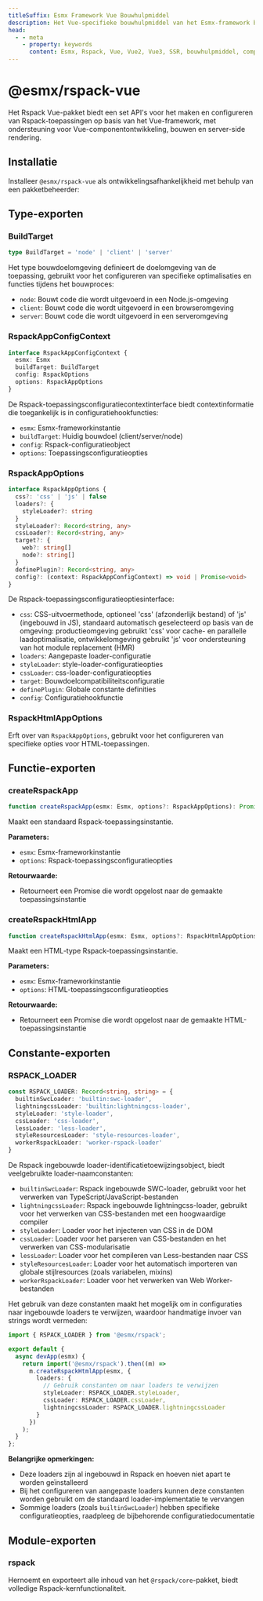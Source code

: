 ```yaml
---
titleSuffix: Esmx Framework Vue Bouwhulpmiddel
description: Het Vue-specifieke bouwhulpmiddel van het Esmx-framework biedt volledige ondersteuning voor het bouwen van Vue 2/3-toepassingen, inclusief componentontwikkeling, SSR-rendering en prestatieoptimalisatie.
head:
  - - meta
    - property: keywords
      content: Esmx, Rspack, Vue, Vue2, Vue3, SSR, bouwhulpmiddel, componentontwikkeling, server-side rendering, prestatieoptimalisatie
---
```



# @esmx/rspack-vue

Het Rspack Vue-pakket biedt een set API's voor het maken en configureren van Rspack-toepassingen op basis van het Vue-framework, met ondersteuning voor Vue-componentontwikkeling, bouwen en server-side rendering.

## Installatie

Installeer `@esmx/rspack-vue` als ontwikkelingsafhankelijkheid met behulp van een pakketbeheerder:

<PackageManagerTabs command="install @esmx/rspack-vue -D" />

## Type-exporten

### BuildTarget

```ts
type BuildTarget = 'node' | 'client' | 'server'
```

Het type bouwdoelomgeving definieert de doelomgeving van de toepassing, gebruikt voor het configureren van specifieke optimalisaties en functies tijdens het bouwproces:
- `node`: Bouwt code die wordt uitgevoerd in een Node.js-omgeving
- `client`: Bouwt code die wordt uitgevoerd in een browseromgeving
- `server`: Bouwt code die wordt uitgevoerd in een serveromgeving

### RspackAppConfigContext

```ts
interface RspackAppConfigContext {
  esmx: Esmx
  buildTarget: BuildTarget
  config: RspackOptions
  options: RspackAppOptions
}
```

De Rspack-toepassingsconfiguratiecontextinterface biedt contextinformatie die toegankelijk is in configuratiehookfuncties:
- `esmx`: Esmx-frameworkinstantie
- `buildTarget`: Huidig bouwdoel (client/server/node)
- `config`: Rspack-configuratieobject
- `options`: Toepassingsconfiguratieopties

### RspackAppOptions

```ts
interface RspackAppOptions {
  css?: 'css' | 'js' | false
  loaders?: {
    styleLoader?: string
  }
  styleLoader?: Record<string, any>
  cssLoader?: Record<string, any>
  target?: {
    web?: string[]
    node?: string[]
  }
  definePlugin?: Record<string, any>
  config?: (context: RspackAppConfigContext) => void | Promise<void>
}
```

De Rspack-toepassingsconfiguratieoptiesinterface:
- `css`: CSS-uitvoermethode, optioneel 'css' (afzonderlijk bestand) of 'js' (ingebouwd in JS), standaard automatisch geselecteerd op basis van de omgeving: productieomgeving gebruikt 'css' voor cache- en parallelle laadoptimalisatie, ontwikkelomgeving gebruikt 'js' voor ondersteuning van hot module replacement (HMR)
- `loaders`: Aangepaste loader-configuratie
- `styleLoader`: style-loader-configuratieopties
- `cssLoader`: css-loader-configuratieopties
- `target`: Bouwdoelcompatibiliteitsconfiguratie
- `definePlugin`: Globale constante definities
- `config`: Configuratiehookfunctie

### RspackHtmlAppOptions

Erft over van `RspackAppOptions`, gebruikt voor het configureren van specifieke opties voor HTML-toepassingen.

## Functie-exporten

### createRspackApp

```ts
function createRspackApp(esmx: Esmx, options?: RspackAppOptions): Promise<App>
```

Maakt een standaard Rspack-toepassingsinstantie.

**Parameters:**
- `esmx`: Esmx-frameworkinstantie
- `options`: Rspack-toepassingsconfiguratieopties

**Retourwaarde:**
- Retourneert een Promise die wordt opgelost naar de gemaakte toepassingsinstantie

### createRspackHtmlApp

```ts
function createRspackHtmlApp(esmx: Esmx, options?: RspackHtmlAppOptions): Promise<App>
```

Maakt een HTML-type Rspack-toepassingsinstantie.

**Parameters:**
- `esmx`: Esmx-frameworkinstantie
- `options`: HTML-toepassingsconfiguratieopties

**Retourwaarde:**
- Retourneert een Promise die wordt opgelost naar de gemaakte HTML-toepassingsinstantie

## Constante-exporten
### RSPACK_LOADER

```ts
const RSPACK_LOADER: Record<string, string> = {
  builtinSwcLoader: 'builtin:swc-loader',
  lightningcssLoader: 'builtin:lightningcss-loader',
  styleLoader: 'style-loader',
  cssLoader: 'css-loader',
  lessLoader: 'less-loader',
  styleResourcesLoader: 'style-resources-loader',
  workerRspackLoader: 'worker-rspack-loader'
}
```

De Rspack ingebouwde loader-identificatietoewijzingsobject, biedt veelgebruikte loader-naamconstanten:

- `builtinSwcLoader`: Rspack ingebouwde SWC-loader, gebruikt voor het verwerken van TypeScript/JavaScript-bestanden
- `lightningcssLoader`: Rspack ingebouwde lightningcss-loader, gebruikt voor het verwerken van CSS-bestanden met een hoogwaardige compiler
- `styleLoader`: Loader voor het injecteren van CSS in de DOM
- `cssLoader`: Loader voor het parseren van CSS-bestanden en het verwerken van CSS-modularisatie
- `lessLoader`: Loader voor het compileren van Less-bestanden naar CSS
- `styleResourcesLoader`: Loader voor het automatisch importeren van globale stijlresources (zoals variabelen, mixins)
- `workerRspackLoader`: Loader voor het verwerken van Web Worker-bestanden

Het gebruik van deze constanten maakt het mogelijk om in configuraties naar ingebouwde loaders te verwijzen, waardoor handmatige invoer van strings wordt vermeden:

```ts title="src/entry.node.ts"
import { RSPACK_LOADER } from '@esmx/rspack';

export default {
  async devApp(esmx) {
    return import('@esmx/rspack').then((m) =>
      m.createRspackHtmlApp(esmx, {
        loaders: {
          // Gebruik constanten om naar loaders te verwijzen
          styleLoader: RSPACK_LOADER.styleLoader,
          cssLoader: RSPACK_LOADER.cssLoader,
          lightningcssLoader: RSPACK_LOADER.lightningcssLoader
        }
      })
    );
  }
};
```

**Belangrijke opmerkingen:**
- Deze loaders zijn al ingebouwd in Rspack en hoeven niet apart te worden geïnstalleerd
- Bij het configureren van aangepaste loaders kunnen deze constanten worden gebruikt om de standaard loader-implementatie te vervangen
- Sommige loaders (zoals `builtinSwcLoader`) hebben specifieke configuratieopties, raadpleeg de bijbehorende configuratiedocumentatie

## Module-exporten

### rspack

Hernoemt en exporteert alle inhoud van het `@rspack/core`-pakket, biedt volledige Rspack-kernfunctionaliteit.